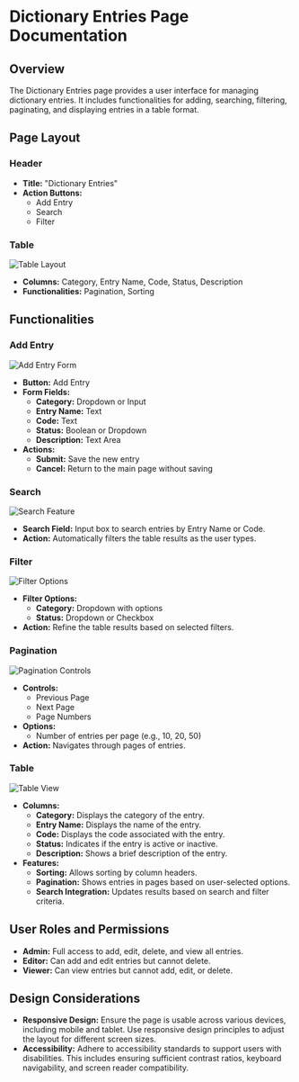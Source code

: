# Dictionary Entries Page Documentation

## Overview

The Dictionary Entries page provides a user interface for managing dictionary entries. It includes functionalities for adding, searching, filtering, paginating, and displaying entries in a table format.

## Page Layout

### Header
- **Title:** "Dictionary Entries"
- **Action Buttons:**
  - Add Entry
  - Search
  - Filter

### Table
![Table Layout](../image/Dictionary1.PNG)

- **Columns:** Category, Entry Name, Code, Status, Description
- **Functionalities:** Pagination, Sorting

## Functionalities

### Add Entry
![Add Entry Form](../image/Dictionary2.PNG)

- **Button:** Add Entry
- **Form Fields:**
  - **Category:** Dropdown or Input
  - **Entry Name:** Text
  - **Code:** Text
  - **Status:** Boolean or Dropdown
  - **Description:** Text Area
- **Actions:**
  - **Submit:** Save the new entry
  - **Cancel:** Return to the main page without saving

### Search
![Search Feature](../image/Dictionary1.PNG)

- **Search Field:** Input box to search entries by Entry Name or Code.
- **Action:** Automatically filters the table results as the user types.

### Filter
![Filter Options](../image/Dictionary1.PNG)

- **Filter Options:**
  - **Category:** Dropdown with options
  - **Status:** Dropdown or Checkbox
- **Action:** Refine the table results based on selected filters.

### Pagination
![Pagination Controls](../image/Dictionary4.PNG)

- **Controls:**
  - Previous Page
  - Next Page
  - Page Numbers
- **Options:**
  - Number of entries per page (e.g., 10, 20, 50)
- **Action:** Navigates through pages of entries.

### Table
![Table View](../image/Dictionary3.PNG)

- **Columns:**
  - **Category:** Displays the category of the entry.
  - **Entry Name:** Displays the name of the entry.
  - **Code:** Displays the code associated with the entry.
  - **Status:** Indicates if the entry is active or inactive.
  - **Description:** Shows a brief description of the entry.
- **Features:**
  - **Sorting:** Allows sorting by column headers.
  - **Pagination:** Shows entries in pages based on user-selected options.
  - **Search Integration:** Updates results based on search and filter criteria.

## User Roles and Permissions

- **Admin:** Full access to add, edit, delete, and view all entries.
- **Editor:** Can add and edit entries but cannot delete.
- **Viewer:** Can view entries but cannot add, edit, or delete.

## Design Considerations

- **Responsive Design:** Ensure the page is usable across various devices, including mobile and tablet. Use responsive design principles to adjust the layout for different screen sizes.
- **Accessibility:** Adhere to accessibility standards to support users with disabilities. This includes ensuring sufficient contrast ratios, keyboard navigability, and screen reader compatibility.

